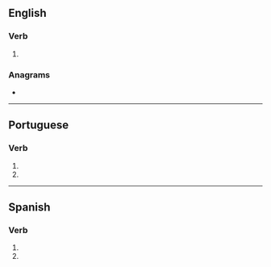 {{also|inflamés|in flames}}
==English==

===Verb===
{{head|en|verb form}}

# {{en-third-person singular of|inflame}}

===Anagrams===
* {{anagrams|en|a=aefilmns|flamines|misfalne}}

----

==Portuguese==

===Verb===
{{head|pt|verb form}}

# {{pt-verb form of|inflamar|ar|subjunctive|present|singular|second}}
# {{pt-verb form of|inflamar|ar|imperative|negative|singular|second}}

----

==Spanish==

===Verb===
{{head|es|verb form}}

# {{es-verb form of|ending=ar|mood=imperative|sense=negative|pers=2|formal=no|number=singular|inflamar}}
# {{es-verb form of|ending=ar|mood=subjunctive|tense=present|pers=2|formal=no|number=singular|inflamar}}